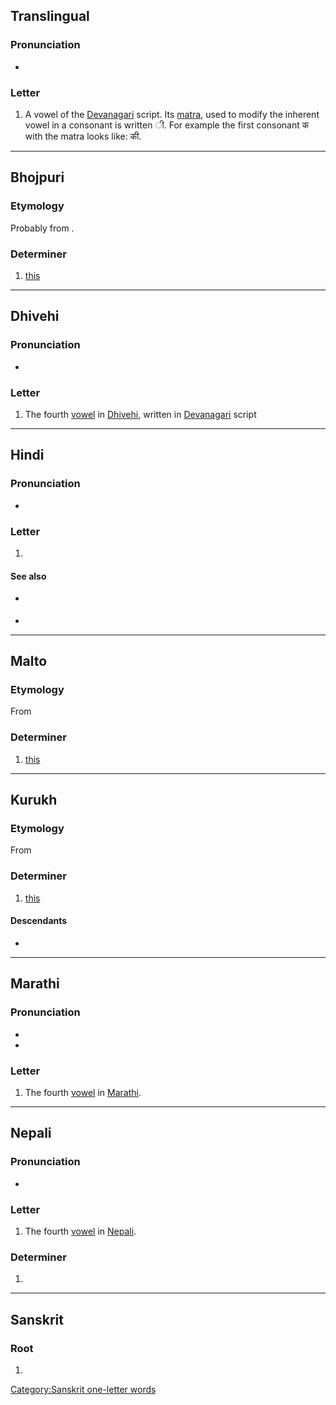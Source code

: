 {{also|-ई}}
{{character info}}
==Translingual==

===Pronunciation===
* {{IPA|mul|/iː/}}

===Letter===
{{mul-Deva|ī}}

# A vowel of the [[Devanagari]] script. Its [[matra]], used to modify the inherent vowel in a consonant is written &#x0940;. For example the first consonant क with the matra looks like: की.

----

==Bhojpuri==

===Etymology===
Probably from {{bor|bho|kru|ई|t=this}}.

===Determiner===
{{head|bho|determiner}}

# [[this]]
#: {{ux|bho|'''ई''' पानी|'''this''' water}}

----

==Dhivehi==

===Pronunciation===
* {{IPA|dv|[iː]}}

===Letter===
{{head|dv|letter|tr=ī}}

# The fourth [[vowel]] in [[Dhivehi]], written in [[Devanagari]] script

----

==Hindi==

===Pronunciation===
* {{IPA|hi|/iː/|/i/|[iː]}}

===Letter===
{{head|hi|letter}}

# {{n-g|the fourth [[vowel]] in [[Hindi]]}}

====See also====
* {{sense|matra}} {{l|hi|ी}}
* {{list:Devanagari script letters/hi}}

----

==Malto==

===Etymology===
From {{inh|kmj|dra-pro|*iH|t=this}}

===Determiner===
{{head|kmj|determiner|tr=ī}}

# [[this]]

----

==Kurukh==

===Etymology===
From {{inh|kru|dra-pro|*iH|t=this}}

===Determiner===
{{head|kru|determiner|tr=ī}}

# [[this]]

====Descendants====
* {{desc|bho|ई}}

----

==Marathi==

===Pronunciation===
* {{IPA|mr|/iː/}}
* {{audio|mr|LL-Q1571 (mar)-नंदिनी रानडे-ई.wav|Audio}}

===Letter===
{{head|mr|letter}}

# The fourth [[vowel]] in [[Marathi]].

----

==Nepali==

===Pronunciation===
* {{ne-IPA}}

===Letter===
{{head|ne|letter}}

# The fourth [[vowel]] in [[Nepali]].

===Determiner===
{{ne-det}}

# {{alt form|ne|यी}}

----

==Sanskrit==

===Root===
{{head|sa|root}}

# {{alternative form of|sa|इ}}

[[Category:Sanskrit one-letter words]]